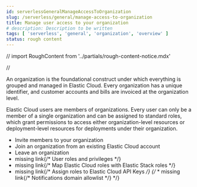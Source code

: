 ```yaml
---
id: serverlessGeneralManageAccessToOrganization
slug: /serverless/general/manage-access-to-organization
title: Manage user access to your organization
# description: Description to be written
tags: [ 'serverless', 'general', 'organization', 'overview' ]
status: rough content
---
```


// import RoughContent from '../partials/rough-content-notice.mdx'

// <RoughContent />

An organization is the foundational construct under which everything is grouped and managed in Elastic Cloud. Every organization has a unique identifier, and customer accounts and bills are invoiced at the organization level. 

Elastic Cloud users are members of organizations. Every user can only be a member of a single organization and can be assigned to standard roles, which grant permissions to access either organization-level resources or deployment-level resources for deployments under their organization.

* <DocLink id="serverlessElasticsearchInviteMembersToYourOrganization">Invite members to your organization</DocLink> 
* <DocLink id="serverlessElasticsearchInviteMembersToYourOrganization" section="join-an-organization-from-an-existing-elastic-cloud-account">Join an organization from an existing Elastic Cloud account</DocLink>
* <DocLink id="serverlessElasticsearchInviteMembersToYourOrganization" section="leave-an-organization">Leave an organization</DocLink>
* <DocBadge><DocIcon size="s" type="unlink" title="missing link"/> missing link</DocBadge>{/*  <DocLink id="enCloudEcUserPrivileges">User roles and privileges</DocLink> */}
* <DocBadge><DocIcon size="s" type="unlink" title="missing link"/> missing link</DocBadge>{/*  <DocLink id="enCloudEcStackUserOrgMember">Map Elastic Cloud roles with Elastic Stack roles</DocLink> */}
* <DocBadge><DocIcon size="s" type="unlink" title="missing link"/> missing link</DocBadge>{/*  <DocLink id="enCloudEcApiKeys">Assign roles to Elastic Cloud API Keys</DocLink> */}
    {/* * <DocBadge><DocIcon size="s" type="unlink" title="missing link"/> missing link</DocBadge>{/*  <DocLink id="enCloudEcOrganizationsNotificationsDomainAllowlist">Notifications domain allowlist</DocLink> */} */}

